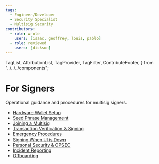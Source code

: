 ```yaml
---
tags:
  - Engineer/Developer
  - Security Specialist
  - Multisig Security
contributors:
  - role: wrote
    users: [isaac, geoffrey, louis, pablo]
  - role: reviewed
    users: [dickson]
---
```


  TagList,
  AttributionList,
  TagProvider,
  TagFilter,
  ContributeFooter,
} from "../../../components";

<TagProvider>
<TagFilter />

# For Signers

<TagList tags={frontmatter.tags} />
<AttributionList contributors={frontmatter.contributors} />

Operational guidance and procedures for multisig signers.

- [Hardware Wallet Setup](/multisig-for-protocols/hardware-wallet-setup)
- [Seed Phrase Management](/wallet-security/seed-phrase-management)
- [Joining a Multisig](/multisig-for-protocols/joining-a-multisig)
- [Transaction Verification & Signing](/multisig-for-protocols/transaction-verification-and-signing)
- [Emergency Procedures](/multisig-for-protocols/emergency-procedures)
- [Signing When UI is Down](/multisig-for-protocols/signing-when-ui-is-down)
- [Personal Security & OPSEC](/multisig-for-protocols/personal-security-opsec)
- [Incident Reporting](/multisig-for-protocols/incident-reporting)
- [Offboarding](/multisig-for-protocols/offboarding)

</TagProvider>
<ContributeFooter />
